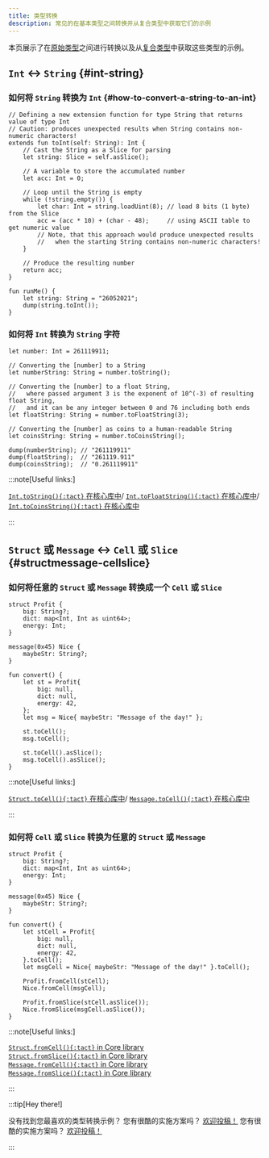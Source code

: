 ```yaml
---
title: 类型转换
description: 常见的在基本类型之间转换并从复合类型中获取它们的示例
---
```


本页展示了在[原始类型][p]之间进行转换以及从[复合类型](/zh-cn/book/types#composite-types)中获取这些类型的示例。

## `Int` ↔ `String` {#int-string}

### 如何将 `String` 转换为 `Int` {#how-to-convert-a-string-to-an-int}

```tact
// Defining a new extension function for type String that returns value of type Int
// Caution: produces unexpected results when String contains non-numeric characters!
extends fun toInt(self: String): Int {
    // Cast the String as a Slice for parsing
    let string: Slice = self.asSlice();

    // A variable to store the accumulated number
    let acc: Int = 0;

    // Loop until the String is empty
    while (!string.empty()) {
        let char: Int = string.loadUint(8); // load 8 bits (1 byte) from the Slice
        acc = (acc * 10) + (char - 48);     // using ASCII table to get numeric value
        // Note, that this approach would produce unexpected results
        //   when the starting String contains non-numeric characters!
    }

    // Produce the resulting number
    return acc;
}

fun runMe() {
    let string: String = "26052021";
    dump(string.toInt());
}
```

### 如何将 `Int` 转换为 `String` 字符

```tact
let number: Int = 261119911;

// Converting the [number] to a String
let numberString: String = number.toString();

// Converting the [number] to a float String,
//   where passed argument 3 is the exponent of 10^(-3) of resulting float String,
//   and it can be any integer between 0 and 76 including both ends
let floatString: String = number.toFloatString(3);

// Converting the [number] as coins to a human-readable String
let coinsString: String = number.toCoinsString();

dump(numberString); // "261119911"
dump(floatString);  // "261119.911"
dump(coinsString);  // "0.261119911"
```

:::note[Useful links:]

  [`Int.toString(){:tact}` 在核心库中](/zh-cn/ref/core-strings#inttostring)/
  [`Int.toFloatString(){:tact}` 在核心库中](/zh-cn/ref/core-strings#inttofloatstring)/
  [`Int.toCoinsString(){:tact}` 在核心库中](/zh-cn/ref/core-strings#inttocoinsstring)

:::

## `Struct` 或 `Message` ↔ `Cell` 或 `Slice` {#structmessage-cellslice}

### 如何将任意的 `Struct` 或 `Message` 转换成一个 `Cell` 或 `Slice`

```tact {19-20, 22-23}
struct Profit {
    big: String?;
    dict: map<Int, Int as uint64>;
    energy: Int;
}

message(0x45) Nice {
    maybeStr: String?;
}

fun convert() {
    let st = Profit{
        big: null,
        dict: null,
        energy: 42,
    };
    let msg = Nice{ maybeStr: "Message of the day!" };

    st.toCell();
    msg.toCell();

    st.toCell().asSlice();
    msg.toCell().asSlice();
}
```

:::note[Useful links:]

  [`Struct.toCell(){:tact}` 在核心库中](/zh-cn/ref/core-cells#structtocell)/
  [`Message.toCell(){:tact}` 在核心库中](/zh-cn/ref/core-cells#messagetocell)

:::

### 如何将 `Cell` 或 `Slice` 转换为任意的 `Struct` 或 `Message`

```tact {19-20, 22-23}
struct Profit {
    big: String?;
    dict: map<Int, Int as uint64>;
    energy: Int;
}

message(0x45) Nice {
    maybeStr: String?;
}

fun convert() {
    let stCell = Profit{
        big: null,
        dict: null,
        energy: 42,
    }.toCell();
    let msgCell = Nice{ maybeStr: "Message of the day!" }.toCell();

    Profit.fromCell(stCell);
    Nice.fromCell(msgCell);

    Profit.fromSlice(stCell.asSlice());
    Nice.fromSlice(msgCell.asSlice());
}
```

:::note[Useful links:]

  [`Struct.fromCell(){:tact}` in Core library](/zh-cn/ref/core-cells#structfromcell)\
  [`Struct.fromSlice(){:tact}` in Core library](/zh-cn/ref/core-cells#structfromslice)\
  [`Message.fromCell(){:tact}` in Core library](/zh-cn/ref/core-cells#messagefromcell)\
  [`Message.fromSlice(){:tact}` in Core library](/zh-cn/ref/core-cells#messagefromslice)

:::

:::tip[Hey there!]

  没有找到您最喜欢的类型转换示例？  您有很酷的实施方案吗？ [欢迎投稿！](https://github.com/tact-lang/tact/issues) 您有很酷的实施方案吗？ [欢迎投稿！](https://github.com/tact-lang/tact/issues)

:::

[p]: /zh-cn/book/types#primitive-types
